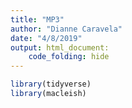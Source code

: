```yaml
---
title: "MP3"
author: "Dianne Caravela"
date: "4/8/2019"
output: html_document:
    code_folding: hide
---
```


```r
library(tidyverse)
library(macleish)
```
